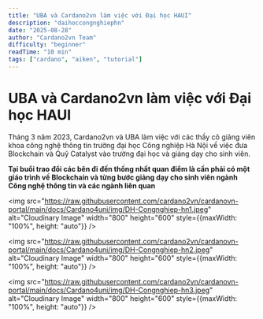 ```yaml
---
title: "UBA và Cardano2vn làm việc với Đại học HAUI"
description: "daihoccongnghiephn"
date: "2025-08-28"
author: "Cardano2vn Team"
difficulty: "beginner"
readTime: "10 min"
tags: ["cardano", "aiken", "tutorial"]
---
```


# UBA và Cardano2vn làm việc với Đại học HAUI

Tháng 3 năm 2023, Cardano2vn và UBA làm việc với các thầy cô giảng viên khoa công nghệ thông tin trường đại học Công nghiệp Hà Nội về việc đưa Blockchain và Quỹ Catalyst vào trường đại học và giảng dạy cho sinh viên.

**Tại buổi trao đổi các bên đi đến thống nhất quan điểm là cần phải có một giáo trình về Blockchain và từng bước giảng dạy cho sinh viên ngành Công nghệ thông tin và các ngành liên quan**

<img src="https://raw.githubusercontent.com/cardano2vn/cardanovn-portal/main/docs/Cardano4uni/img/DH-Congnghiep-hn1.jpeg" alt="Cloudinary Image" width="800" height="600" style={{maxWidth: "100%", height: "auto"}} />

<img src="https://raw.githubusercontent.com/cardano2vn/cardanovn-portal/main/docs/Cardano4uni/img/DH-Congnghiep-hn2.jpeg" alt="Cloudinary Image" width="800" height="600" style={{maxWidth: "100%", height: "auto"}} />

<img src="https://raw.githubusercontent.com/cardano2vn/cardanovn-portal/main/docs/Cardano4uni/img/DH-Congnghiep-hn3.jpeg" alt="Cloudinary Image" width="800" height="600" style={{maxWidth: "100%", height: "auto"}} />
